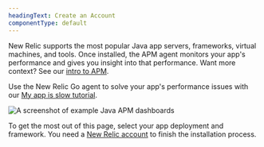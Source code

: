 ```yaml
---
headingText: Create an Account
componentType: default
---
```



New Relic supports the most popular Java app servers, frameworks, virtual machines, and tools. Once installed, the APM agent monitors your app's performance and gives you insight into that performance. Want more context? See our [intro to APM](/docs/apm/new-relic-apm/getting-started/introduction-apm).

Use the New Relic Go agent to solve your app's performance issues with our [My app is slow tutorial](/docs/journey-app-slow/root-causes/). 

<img
  title="Example Java APM dashboards"
  alt="A screenshot of example Java APM dashboards"
  src={apmJavaExampleDashboards}
/>

To get the most out of this page, select your app deployment and framework. You need a [New Relic account](https://newrelic.com/signup) to finish the installation process.
